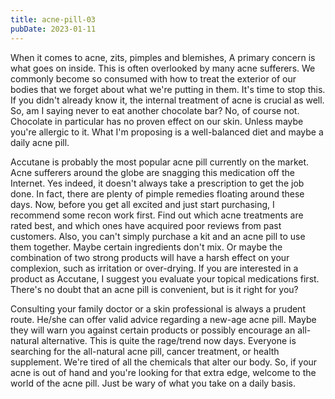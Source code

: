 ```yaml
---
title: acne-pill-03
pubDate: 2023-01-11
---
```


When it comes to acne, zits, pimples and blemishes, A primary concern is what goes on inside. This is often overlooked by many acne sufferers. We commonly become so consumed with how to treat the exterior of our bodies that we forget about what we're putting in them. It's time to stop this. If you didn't already know it, the internal treatment of acne is crucial as well. So, am I saying never to eat another chocolate bar? No, of course not. Chocolate in particular has no proven effect on our skin. Unless maybe you're allergic to it. What I'm proposing is a well-balanced diet and maybe a daily acne pill. 

Accutane is probably the most popular acne pill currently on the market. Acne sufferers around the globe are snagging this medication off the Internet. Yes indeed, it doesn't always take a prescription to get the job done. In fact, there are plenty of pimple remedies floating around these days. Now, before you get all excited and just start purchasing, I recommend some recon work first. Find out which acne treatments are rated best, and which ones have acquired poor reviews from past customers. Also, you can't simply purchase a kit and an acne pill to use them together. Maybe certain ingredients don't mix. Or maybe the combination of two strong products will have a harsh effect on your complexion, such as irritation or over-drying. If you are interested in a product as Accutane, I suggest you evaluate your topical medications first. There's no doubt that an acne pill is convenient, but is it right for you? 

Consulting your family doctor or a skin professional is always a prudent route. He/she can offer valid advice regarding a new-age acne pill. Maybe they will warn you against certain products or possibly encourage an all-natural alternative. This is quite the rage/trend now days. Everyone is searching for the all-natural acne pill, cancer treatment, or health supplement. We're tired of all the chemicals that alter our body. So, if your acne is out of hand and you're looking for that extra edge, welcome to the world of the acne pill. Just be wary of what you take on a daily basis.